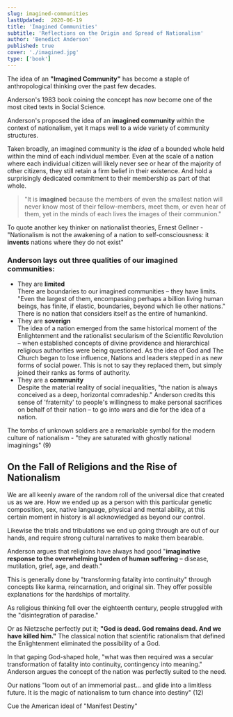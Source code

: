 ```yaml
---
slug: imagined-communities
lastUpdated:  2020-06-19
title: 'Imagined Communities'
subtitle: 'Reflections on the Origin and Spread of Nationalism'
author: 'Benedict Anderson'
published: true
cover: './imagined.jpg'
type: ['book']
---
```


The idea of an **"Imagined Community"** has become a staple of anthropological thinking over the past few decades.

Anderson's 1983 book coining the concept has now become one of the most cited texts in Social Science. 

Anderson's proposed the idea of an **imagined community** within the context of nationalism, yet it maps well to a wide variety of community structures.

Taken broadly, an imagined community is the _idea_ of a bounded whole held within the mind of each individual member. Even at the scale of a nation where each individual citizen will likely never see or hear of the majority of other citizens, they still retain a firm belief in their existence. And hold a surprisingly dedicated commitment to their membership as part of that whole. 

> "It is __imagined__ because the members of even the smallest nation will never know most of their fellow-members, meet them, or even hear of them, yet in the minds of each lives the images of their communion."

To quote another key thinker on nationalist theories, Ernest Gellner - "Nationalism is not the awakening of a nation to self-consciousness: it __invents__ nations where they do not exist"

### Anderson lays out three qualities of our imagined communities:

<ul>

<li>They are <b>limited</b> <br /> 
There are boundaries to our imagined communities – they have limits. "Even the largest of them, encompassing perhaps a billion living human beings, has finite, if elastic, boundaries, beyond which lie other nations." There is no nation that considers itself as the entire of humankind.</li>

<li>They are <b>soverign</b><br />
The idea of a nation emerged from the same historical moment of the Enlightenment and the rationalist secularism of the Scientific Revolution – when established concepts of divine providence and hierarchical religious authorities were being questioned. As the idea of God and The Church began to lose influence, Nations and leaders stepped in as new forms of social power. This is not to say they replaced them, but simply joined their ranks as forms of authority.</li>

<li>They are a <b>community</b><br />
Despite the material reality of social inequalities, "the nation is always conceived as a deep, horizontal comradeship." Anderson credits this sense of 'fraternity' to people's willingness to make personal sacrifices on behalf of their nation – to go into wars and die for the idea of a nation.</li>

</ul>

The tombs of unknown soldiers are a remarkable symbol for the modern culture of nationalism - "they are saturated with ghostly national imaginings" (9)

## On the Fall of Religions and the Rise of Nationalism

We are all keenly aware of the random roll of the universal dice that created us as we are. How we ended up as a person with this particular genetic composition, sex, native language, physical and mental ability, at this certain moment in history is all acknowledged as beyond our control.

Likewise the trials and tribulations we end up going through are out of our hands, and require strong cultural narratives to make them bearable.

Anderson argues that religions have always had good "**imaginative response to the overwhelming burden of human suffering** – disease, mutilation, grief, age, and death."

This is generally done by "transforming fatality into continuity" through concepts like karma, reincarnation, and original sin. They offer possible explanations for the hardships of mortality.

As religious thinking fell over the eighteenth century, people struggled with the "disintegration of paradise."

Or as Nietzsche perfectly put it; **"God is dead. God remains dead. And we have killed him."**
The classical notion that scientific rationalism that defined the Enlightenment eliminated the possibility of a God.
    
In that gaping God-shaped hole, "what was then required was a secular transformation of fatality into continuity, contingency into meaning." Anderson argues the concept of the nation was perfectly suited to the need.

<p>Our nations "loom out of an immemorial past... and glide into a limitless future. It is the magic of nationalism to turn chance into destiny" (12)</p>

<p>Cue the American ideal of  "Manifest Destiny"</p>

